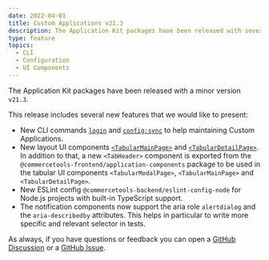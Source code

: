 ```yaml
---
date: 2022-04-01
title: Custom Applications v21.3
description: The Application Kit packages have been released with several new features.
type: feature
topics:
  - CLI
  - Configuration
  - UI Components
---
```


The Application Kit packages have been released with a minor version `v21.3`.

This release includes several new features that we would like to present:

* New CLI commands [`login`](/api-reference/cli#login) and [`config:sync`](/api-reference/cli#configsync) to help maintaining Custom Applications.
* New layout UI components [`<TabularMainPage>`](/api-reference/commercetools-frontend-application-components#tabularmainpage) and [`<TabularDetailPage>`](/api-reference/commercetools-frontend-application-components#tabulardetailpage). In addition to that, a new `<TabHeader>` component is exported from the `@commercetools-frontend/application-components` package to be used in the tabular UI components `<TabularModalPage>`, `<TabularMainPage>` and `<TabularDetailPage>`.
* New ESLint config `@commercetools-backend/eslint-config-node` for Node.js projects with built-in TypeScript support.
* The notification components now support the aria role `alertdialog` and the `aria-describedby` attributes. This helps in particular to write more specific and relevant selector in tests.

As always, if you have questions or feedback you can open a [GitHub Discussion](https://github.com/commercetools/merchant-center-application-kit/discussions) or a [GitHub Issue](https://github.com/commercetools/merchant-center-application-kit/issues).
